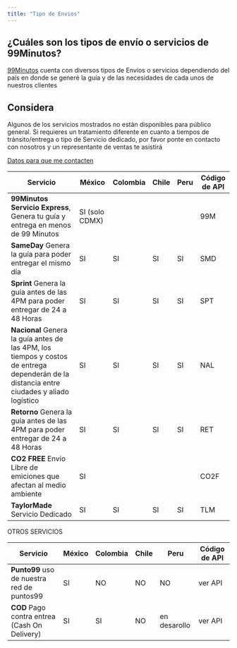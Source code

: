 ```yaml
---
title: "Tipo de Envios"
---
```

## ¿Cuáles son los tipos de envío o servicios de 99Minutos?

[99Minutos](http://99minutos.com)
 cuenta con diversos tipos de Envíos o servicios dependiendo del país en donde se generé la guía y de las necesidades de cada unos de nuestros clientes

<Info>

## Considera

Algunos de los servicios mostrados no están disponibles para público general. Si requieres un tratamiento diferente en cuanto a tiempos de tránsito/entrega o tipo de Servicio dedicado, por favor ponte en contacto con nosotros y un representante de ventas te asistirá

[Datos para que me contacten](https://mgei8h73g11.typeform.com/to/HTD8Wvep)


</Info>

| Servicio | México | Colombia | Chile | Peru | Código de API |
| --- | --- | --- | --- | --- | --- |
| **99Minutos**  **Servicio Express**,  Genera tu guía y entrega en menos de 99 Minutos | SI  (solo CDMX) |     |     |     | 99M |
| **SameDay**  Genera la guía para poder entregar el mismo día | SI  | SI  | SI  | SI  | SMD |
| **Sprint**  Genera la guía antes de las 4PM para poder entregar de 24 a 48 Horas | SI  | SI  | SI  | SI  | SPT |
| **Nacional**  Genera la guía antes de las 4PM, los tiempos y costos de entrega dependerán de la distancia entre ciudades y aliado logístico | SI  | SI  | SI  | SI  | NAL |
| **Retorno**  Genera la guía antes de las 4PM para poder entregar de 24 a 48 Horas | SI  | SI  | SI  | SI  | RET |
| **CO2 FREE**  Envío Libre de emiciones que afectan al medio ambiente | SI  |     |     |     | CO2F |
| **TaylorMade**  Servicio Dedicado | SI  | SI  | SI  | SI  | TLM |

OTROS SERVICIOS

| Servicio | México | Colombia | Chile | Peru | Código de API |
| --- | --- | --- | --- | --- | --- |
| **Punto99**  uso de nuestra red de puntos99 | SI  | NO  | NO  | NO  | ver API |
| **COD**  Pago contra entrea (Cash On Delivery) | SI  | SI  | NO  | en desarollo | ver API |


